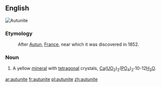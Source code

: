 ==English==
[[Image:Autunite carrière Les Oudots.jpg|thumb|Autunite]]
{{wikipedia}}

===Etymology===
: After [[w:Autun|Autun]], [[France]], near which it was discovered in 1852.

===Noun===
{{en-noun|-}}

# {{mineral}} A yellow [[mineral]] with [[tetragonal]] crystals, [[calcium|Ca]]([[uranium|U]][[oxygen|O]]<sub>2</sub>)<sub>2</sub>([[phosphorus|P]]O<sub>4</sub>)<sub>2</sub>'''·'''10-12[[water|H<sub>2</sub>O]].

[[ar:autunite]]
[[fr:autunite]]
[[pl:autunite]]
[[zh:autunite]]